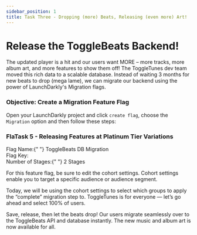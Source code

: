 ```yaml
---
sidebar_position: 1
title: Task Three - Dropping (more) Beats, Releasing (even more) Art!
---
```



# Release the ToggleBeats Backend!

The updated player is a hit and our users want MORE – more tracks, more album art, and more features to show them off! The ToggleTunes dev team moved this rich data to a scalable database. Instead of waiting 3 months for new beats to drop (mega lame), we can migrate our backend using the power of LaunchDarkly's Migration flags.

### Objective\: Create a Migration Feature Flag

Open your LaunchDarkly project and click `create flag`, choose the `Migration` option and then follow these steps:

### FlaTask 5 - Releasing Features at Platinum Tier Variations

<div className="text-lg font-bold text-blue-500">
  Flag Name:{" "}
  <span className="text-black dark:text-white font-normal">
    ToggleBeats DB Migration
  </span>
</div>

<div className="flex items-center space-x-3">
  <span className="text-lg text-blue-500 font-bold">Flag Key:</span>
  <CopyField value="newtoggledb" client:load />
</div>

<div className="text-lg font-bold text-blue-500">
  Number of Stages:{" "}
  <span className="text-black dark:text-white font-normal">
    2 Stages
  </span>
</div>

For this feature flag, be sure to edit the cohort settings. Cohort settings enable you to target a specific audience or audience segment.

Today, we will be using the cohort settings to select which groups to apply the “complete” migration step to.  ToggleTunes is for everyone  — let’s go ahead and select 100% of users.

Save, release, then let the beats drop! Our users migrate seamlessly over to the ToggleBeats API and database instantly. The new music and album art is now available for all.
